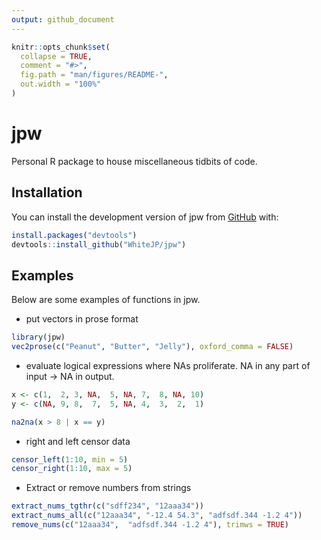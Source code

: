 ```yaml
---
output: github_document
---
```


<!-- README.md is generated from README.Rmd. Please edit that file -->

```r
knitr::opts_chunk$set(
  collapse = TRUE,
  comment = "#>",
  fig.path = "man/figures/README-",
  out.width = "100%"
)
```

# jpw

<!-- badges: start -->
<!-- badges: end -->

Personal R package to house miscellaneous tidbits of code. 

## Installation

You can install the development version of jpw from [GitHub](https://github.com/) with:

```r
install.packages("devtools")
devtools::install_github("WhiteJP/jpw")
```

## Examples

Below are some examples of functions in jpw.

* put vectors in prose format

```r
library(jpw)
vec2prose(c("Peanut", "Butter", "Jelly"), oxford_comma = FALSE)
```

* evaluate logical expressions where NAs proliferate. NA in any part of input 
-> NA in output.

```r
x <- c(1,  2, 3, NA,  5, NA, 7,  8, NA, 10)
y <- c(NA, 9, 8,  7,  5, NA, 4,  3,  2,  1)

na2na(x > 8 | x == y)

```

* right and left censor data

```r
censor_left(1:10, min = 5)
censor_right(1:10, max = 5)
```

* Extract or remove numbers from strings

```r
extract_nums_tgthr(c("sdff234", "12aaa34"))
extract_nums_all(c("12aaa34", "-12.4 54.3", "adfsdf.344 -1.2 4"))
remove_nums(c("12aaa34",  "adfsdf.344 -1.2 4"), trimws = TRUE)

```


